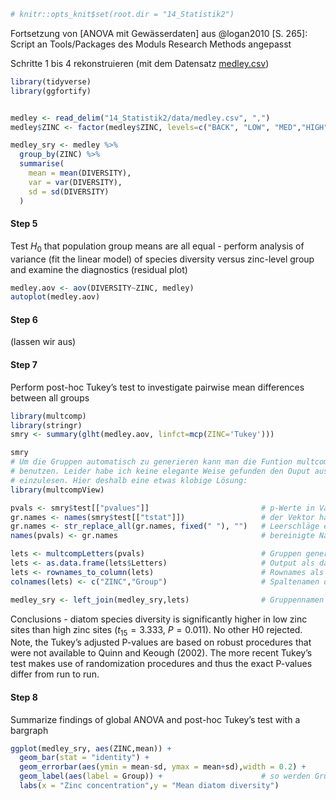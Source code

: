 ```r
# knitr::opts_knit$set(root.dir = "14_Statistik2") 
```


Fortsetzung von [ANOVA mit Gewässerdaten] aus @logan2010 [S. 265]: Script an Tools/Packages des Moduls Research Methods angepasst



Schritte 1 bis 4 rekonstruieren (mit dem Datensatz [medley.csv](14_Statistik2/data/medley.csv))
```r

library(tidyverse)
library(ggfortify)


medley <- read_delim("14_Statistik2/data/medley.csv", ",")
medley$ZINC <- factor(medley$ZINC, levels=c("BACK", "LOW", "MED","HIGH"), ordered=T)

medley_sry <- medley %>%
  group_by(ZINC) %>%
  summarise(
    mean = mean(DIVERSITY),
    var = var(DIVERSITY),
    sd = sd(DIVERSITY)
  )

```



#### Step 5

Test $H_0$ that population group means are all equal - perform analysis of variance (fit the linear model) of species diversity versus zinc-level group and examine the diagnostics (residual plot)


```r

medley.aov <- aov(DIVERSITY~ZINC, medley)
autoplot(medley.aov)


```


#### Step 6

(lassen wir aus)

<!-- Examine the ANOVA table. -->

<!-- ```{r} -->

<!-- anova(medley.aov) -->
<!-- ``` -->
<!-- Conclusions - reject $H_0$ that population group means are equal, ZINC was found to have a significant impact on the DIVERSITY of diatoms ($F_{3,30} = 3.939$, $P = 0.018$). -->


#### Step 7

Perform post-hoc Tukey’s test to investigate pairwise mean differences between all groups


```r
library(multcomp)
library(stringr)
smry <- summary(glht(medley.aov, linfct=mcp(ZINC='Tukey')))

smry
# Um die Gruppen automatisch zu generieren kann man die Funtion multcompView::multcompLetters()
# benutzen. Leider habe ich keine elegante Weise gefunden den Ouput aus glht() in multcompLetters()
# einzulesen. Hier deshalb eine etwas klobige Lösung:
library(multcompView)

pvals <- smry$test[["pvalues"]]                         # p-Werte in Variabel speichern
gr.names <- names(smry$test[["tstat"]])                 # der Vektor hat keine Namen, braucht aber welche
gr.names <- str_replace_all(gr.names, fixed(" "), "")   # Leerschläge entfernen (damit hat multcompLetters Mühe)
names(pvals) <- gr.names                                # bereinigte Namen den p-Werten zuweisen

lets <- multcompLetters(pvals)                          # Gruppen generieren
lets <- as.data.frame(lets$Letters)                     # Output als dataframe abspeichern
lets <- rownames_to_column(lets)                        # Rownames als Spalte abspeichern (für "join")
colnames(lets) <- c("ZINC","Group")                     # Spaltenamen der neuen df anpassen

medley_sry <- left_join(medley_sry,lets)                # Gruppennamen der summary zuweisen

```

Conclusions - diatom species diversity is significantly higher in low zinc sites than high zinc sites ($t_{15} = 3.333$, $P = 0.011$). No other H0 rejected. Note, the Tukey’s adjusted P-values are based on robust procedures that were not available to Quinn and Keough (2002). The more recent Tukey’s test makes use of randomization procedures and thus the exact P-values differ from run to run.

#### Step 8

Summarize findings of global ANOVA and post-hoc Tukey’s test with a bargraph

```r

ggplot(medley_sry, aes(ZINC,mean)) +
  geom_bar(stat = "identity") +
  geom_errorbar(aes(ymin = mean-sd, ymax = mean+sd),width = 0.2) +
  geom_label(aes(label = Group)) +                      # so werden Gruppennamen dargestellt
  labs(x = "Zinc concentration",y = "Mean diatom diversity")
```


